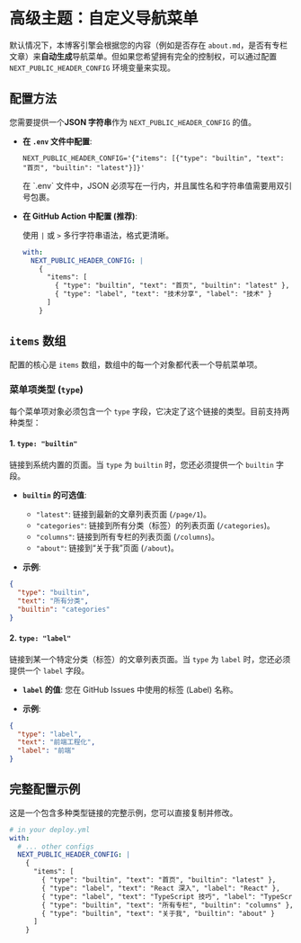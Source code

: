 
# 高级主题：自定义导航菜单

默认情况下，本博客引擎会根据您的内容（例如是否存在 `about.md`，是否有专栏文章）来**自动生成**导航菜单。但如果您希望拥有完全的控制权，可以通过配置 `NEXT_PUBLIC_HEADER_CONFIG` 环境变量来实现。

## 配置方法

您需要提供一个**JSON 字符串**作为 `NEXT_PUBLIC_HEADER_CONFIG` 的值。

- **在 `.env` 文件中配置**:

  ```env
  NEXT_PUBLIC_HEADER_CONFIG='{"items": [{"type": "builtin", "text": "首页", "builtin": "latest"}]}'
  ```

  <Callout>
    在 `.env` 文件中，JSON
    必须写在一行内，并且属性名和字符串值需要用双引号包裹。
  </Callout>

- **在 GitHub Action 中配置 (推荐)**:

  使用 `|` 或 `>` 多行字符串语法，格式更清晰。

  ```yaml
  with:
    NEXT_PUBLIC_HEADER_CONFIG: |
      {
        "items": [
          { "type": "builtin", "text": "首页", "builtin": "latest" },
          { "type": "label", "text": "技术分享", "label": "技术" }
        ]
      }
  ```

## `items` 数组

配置的核心是 `items` 数组，数组中的每一个对象都代表一个导航菜单项。

### 菜单项类型 (`type`)

每个菜单项对象必须包含一个 `type` 字段，它决定了这个链接的类型。目前支持两种类型：

#### 1. `type: "builtin"`

链接到系统内置的页面。当 `type` 为 `builtin` 时，您还必须提供一个 `builtin` 字段。

- **`builtin` 的可选值**:
  - `"latest"`: 链接到最新的文章列表页面 (`/page/1`)。
  - `"categories"`: 链接到所有分类（标签）的列表页面 (`/categories`)。
  - `"columns"`: 链接到所有专栏的列表页面 (`/columns`)。
  - `"about"`: 链接到“关于我”页面 (`/about`)。

- **示例**:

```json
{
  "type": "builtin",
  "text": "所有分类",
  "builtin": "categories"
}
```

#### 2. `type: "label"`

链接到某一个特定分类（标签）的文章列表页面。当 `type` 为 `label` 时，您还必须提供一个 `label` 字段。

- **`label` 的值**: 您在 GitHub Issues 中使用的标签 (Label) 名称。

- **示例**:

```json
{
  "type": "label",
  "text": "前端工程化",
  "label": "前端"
}
```

## 完整配置示例

这是一个包含多种类型链接的完整示例，您可以直接复制并修改。

```yaml
# in your deploy.yml
with:
  # ... other configs
  NEXT_PUBLIC_HEADER_CONFIG: |
    {
      "items": [
        { "type": "builtin", "text": "首页", "builtin": "latest" },
        { "type": "label", "text": "React 深入", "label": "React" },
        { "type": "label", "text": "TypeScript 技巧", "label": "TypeScript" },
        { "type": "builtin", "text": "所有专栏", "builtin": "columns" },
        { "type": "builtin", "text": "关于我", "builtin": "about" }
      ]
    }
```
